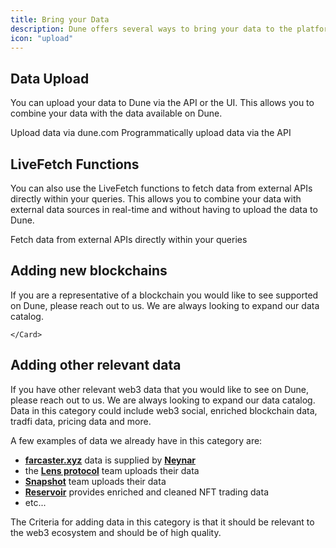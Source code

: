 ```yaml
---
title: Bring your Data
description: Dune offers several ways to bring your data to the platform.
icon: "upload"
---
```


## Data Upload

You can upload your data to Dune via the API or the UI. This allows you to combine your data with the data available on Dune.

<CardGroup cols={2}>
  <Card title="Upload data via the User Interface" icon="upload" href="/web-app/upload-data">
    Upload data via dune.com
    </Card>
  <Card title="Upload data via the API" icon="square-terminal" href="/api-reference/tables/endpoint/upload">
    Programmatically upload data via the API
  </Card>
</CardGroup>

## LiveFetch Functions

You can also use the LiveFetch functions to fetch data from external APIs directly within your queries. This allows you to combine your data with external data sources in real-time and without having to upload the data to Dune.

<CardGroup cols={1}>
  <Card title="LiveFetch Functions" icon="download" href="/query-engine/Functions-and-operators/live-fetch">
    Fetch data from external APIs directly within your queries
  </Card>
</CardGroup>

## Adding new blockchains

If you are a representative of a blockchain you would like to see supported on Dune, please reach out to us. We are always looking to expand our data catalog.

<CardGroup cols={1}>
  <Card title="Request a new blockchain integration!" icon="warehouse" href="https://dune.com/enterprise">
    
    </Card>
  </CardGroup>

  ## Adding other relevant data

If you have other relevant web3 data that you would like to see on Dune, please reach out to us. We are always looking to expand our data catalog.
Data in this category could include web3 social, enriched blockchain data, tradfi data, pricing data and more.   

A few examples of data we already have in this category are:

- [**farcaster.xyz**](https://www.farcaster.xyz/) data is supplied by [**Neynar**](https://www.neynar.xyz/)
- the [**Lens protocol**](https://lens.xyz) team uploads their data
- [**Snapshot**](https://snapshot.org/#/) team uploads their data
- [**Reservoir**](https://reservoir.api) provides enriched and cleaned NFT trading data
- etc...

<Info> The Criteria for adding data in this category is that it should be relevant to the web3 ecosystem and should be of high quality.</Info>

<CardGroup cols={1}>
  <Card title="Request a new data integration!" icon="tower-cell" href="https://dune.com/enterprise">
    </Card>
  </CardGroup>

  
